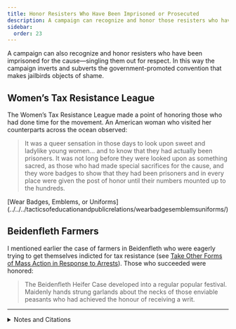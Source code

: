 ```yaml
---
title: Honor Resisters Who Have Been Imprisoned or Prosecuted
description: A campaign can recognize and honor those resisters who have been imprisoned for the cause.
sidebar:
  order: 23
---
```


A campaign can also recognize and honor resisters who have been imprisoned for the cause—singling them out for respect.
In this way the campaign inverts and subverts the government-promoted convention that makes jailbirds objects of shame.

## <Badge text="Example" size="medium" /> Women’s Tax Resistance League

The Women’s Tax Resistance League made a point of honoring those who had done time for the movement.
An American woman who visited her counterparts across the ocean observed:

> It was a queer sensation in those days to look upon sweet and ladylike young women… and to know that they had actually been prisoners.
> It was not long before they were looked upon as something sacred, as those who had made special sacrifices for the cause, and they wore badges to show that they had been prisoners and in every place were given the post of honor until their numbers mounted up to the hundreds.

<Aside type="tip" title="See also">
[Wear Badges, Emblems, or Uniforms](../../../tacticsofeducationandpublicrelations/wearbadgesemblemsuniforms/)
</Aside>

## <Badge text="Example" size="medium" /> Beidenfleth Farmers

I mentioned earlier the case of farmers in Beidenfleth who were eagerly trying to get themselves indicted for tax resistance (see [Take Other Forms of Mass Action in Response to Arrests](../massresponsetoarrests/)).
Those who succeeded were honored:

> The Beidenfleth Heifer Case developed into a regular popular festival.
> Maidenly hands strung garlands about the necks of those enviable peasants who had achieved the honour of receiving a writ.

<hr />

<details>
<summary>Notes and Citations</summary>

* Colby, Clara Bewick “Suffragists and English Relief” <i>Washington Herald</i> 18 October 1914, p. 7
* von Salomon, Ernst <i>Fragebogen</i> (English translation, Doubleday, 1955), p. 134

</details>
